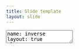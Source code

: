 ```yaml
---
title: Slide template
layout: slide
---
```

<textarea id="source">
name: inverse
layout: true
class: center, middle, inverse
---
template: inverse

## How does it work, then?
---
layout: false
# 1st slide

> Blockquote
> works nicely.

---

# Agenda

1. Introduction

--
2. Deep-dive
3. ...

---
![](favicon.ico)
![](favicon.ico =50x)
---
.left-column[
  ## What is it?
  ## Why use it?
  ## When???
]
.right-column[
If your ideal slideshow creation workflow contains any of the following steps:

- Just write what's on your mind

- Do some basic styling

- Easily collaborate with others

- Share with and show to everyone

Then remark might be perfect for your next.red[*] slideshow!

.footnote[.red[*] You probably want to convert existing slideshows as well]
]
---

# Introduction

```r
a <- 10
*b = a
f <- a
```

<p>Inline math is \(x_i = \sqrt{\frac{a}{c}} \), or eq:</p>
<p>$$x_i = \pi r_{i}^{\Lambda}$$</p>
<p>\[x_i = \pi r_{i}^{\Lambda}\]</p>

Inline math is `$x_i = \sqrt{\frac{a}{c}} $`, or eq:
`$$x_i = \pi r_{i}^{\Lambda}$$`
`$$x_i = \pi r_{i}^{\Lambda}$$`

.footnote[.red.bold[*] Important footnote]
---

class: center, middle

# `\(\LaTeX{}\)` in remark

---

# Display and Inline

1. This is an inline integral: `\(\int_a^bf(x)dx\)`
2. This is an inline integral, too: `$\int_a^bf(x)dx$`
3. More `\(x={a \over b}\)` formulae.

Display formula:
    `$$e^{i\pi} + 1 = 0$$`

</textarea>
